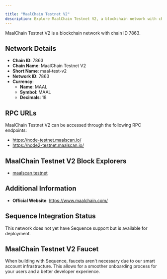 ```yaml
---

title: "MaalChain Testnet V2"
description: Explore MaalChain Testnet V2, a blockchain network with chain ID 7863. Learn about its native currency, MAAL, and how to interact with the network.
---
```




MaalChain Testnet V2 is a blockchain network with chain ID 7863.

## Network Details

- **Chain ID**: 7863
- **Chain Name**: MaalChain Testnet V2
- **Short Name**: maal-test-v2
- **Network ID**: 7863
- **Currency**: 
  - **Name**: MAAL
  - **Symbol**: MAAL
  - **Decimals**: 18

## RPC URLs

MaalChain Testnet V2 can be accessed through the following RPC endpoints:

- https://node-testnet.maalscan.io/
- https://node2-testnet.maalscan.io/

## MaalChain Testnet V2 Block Explorers

- [maalscan testnet](https://new-testnet.maalscan.io)

## Additional Information

- **Official Website**: https://www.maalchain.com/

## Sequence Integration Status

This network does not yet have Sequence support but is available for deployment.

## MaalChain Testnet V2 Faucet

When building with Sequence, faucets aren't necessary due to our smart account infrastructure. This allows for a smoother onboarding process for your users and a better developer experience.
